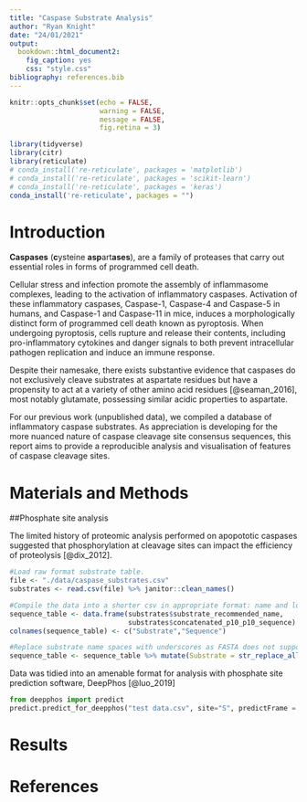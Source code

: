 ```yaml
---
title: "Caspase Substrate Analysis"
author: "Ryan Knight"
date: "24/01/2021"
output: 
  bookdown::html_document2:
    fig_caption: yes
    css: "style.css"
bibliography: references.bib
---
```


<!-- Configuration of default code chunk options -->

```r
knitr::opts_chunk$set(echo = FALSE,
                      warning = FALSE,
                      message = FALSE,
                      fig.retina = 3)
```

```r
library(tidyverse)
library(citr)
library(reticulate)
# conda_install('re-reticulate', packages = 'matplotlib')
# conda_install('re-reticulate', packages = 'scikit-learn')
# conda_install('re-reticulate', packages = 'keras')
conda_install('re-reticulate', packages = "")
```

# Introduction

**Caspases** (**c**ysteine **asp**art**ases**), are a family of proteases that carry out essential roles in forms of programmed cell death. 

Cellular stress and infection promote the assembly of inflammasome complexes, leading to the activation of inflammatory caspases. Activation of these inflammatory caspases, Caspase-1, Caspase-4 and Caspase-5 in humans, and Caspase-1 and Caspase-11 in mice, induces a morphologically distinct form of programmed cell death known as pyroptosis. When undergoing pyroptosis, cells rupture and release their contents, including pro-inflammatory cytokines and danger signals to both prevent intracellular pathogen replication and induce an immune response.

Despite their namesake, there exists substantive evidence that caspases do not exclusively cleave substrates at aspartate residues but have a propensity to act at a variety of other amino acid residues [@seaman_2016], most notably glutamate, possessing similar acidic properties to aspartate.

For our previous work (unpublished data), we compiled a database of inflammatory caspase substrates. As appreciation is developing for the more nuanced nature of caspase cleavage site consensus sequences, this report aims to provide a reproducible analysis and visualisation of features of caspase cleavage sites.

# Materials and Methods

##Phosphate site analysis

The limited history of proteomic analysis performed on apopototic caspases suggested that phosphorylation at cleavage sites can impact the efficiency of proteolysis [@dix_2012].

```r
#Load raw format substrate table.
file <- "./data/caspase_substrates.csv"
substrates <- read.csv(file) %>% janitor::clean_names()

#Compile the data into a shorter csv in appropriate format: name and long sequence.
sequence_table <- data.frame(substrates$substrate_recommended_name,
                             substrates$concatenated_p10_p10_sequence)
colnames(sequence_table) <- c("Substrate","Sequence")

#Replace substrate name spaces with underscores as FASTA does not support spaces.
sequence_table <- sequence_table %>% mutate(Substrate = str_replace_all(Substrate, " ", "_"))
```

Data was tidied into an amenable format for analysis with phosphate site prediction software, DeepPhos [@luo_2019]

```python

from deepphos import predict
predict.predict_for_deepphos("test data.csv", site="S", predictFrame = "general")


```


# Results










# References


